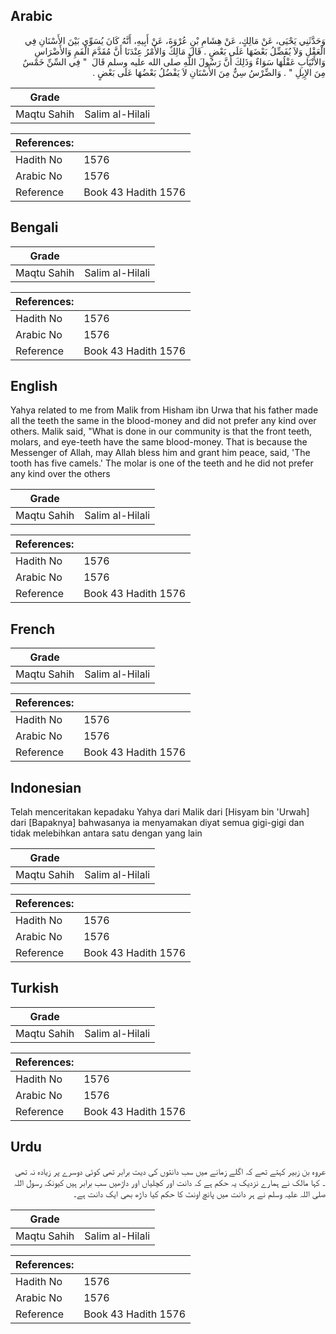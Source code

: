 ## Arabic


<div dir="rtl" lang="ar" style={{fontSize:'larger',backgroundColor:'#f8f9fa',padding:20}}>
وَحَدَّثَنِي يَحْيَى، عَنْ مَالِكٍ، عَنْ هِشَامِ بْنِ عُرْوَةَ، عَنْ أَبِيهِ، أَنَّهُ كَانَ يُسَوِّي بَيْنَ الأَسْنَانِ فِي الْعَقْلِ وَلاَ يُفَضِّلُ بَعْضَهَا عَلَى بَعْضٍ ‏.‏ قَالَ مَالِكٌ وَالأَمْرُ عِنْدَنَا أَنَّ مُقَدَّمَ الْفَمِ وَالأَضْرَاسِ وَالأَنْيَابِ عَقْلُهَا سَوَاءٌ وَذَلِكَ أَنَّ رَسُولَ اللَّهِ صلى الله عليه وسلم قَالَ ‏ "‏ فِي السِّنِّ خَمْسٌ مِنَ الإِبِلِ ‏"‏ ‏.‏ وَالضِّرْسُ سِنٌّ مِنَ الأَسْنَانِ لاَ يَفْضُلُ بَعْضُهَا عَلَى بَعْضٍ ‏.‏
</div>
<div style={{backgroundColor:'#f8f9fa',padding:20, marginBottom: 10}}><table> <thead> <tr> <th>Grade</th> <th></th> </tr> </thead> <tbody> <tr><td>Maqtu Sahih</td><td>Salim al-Hilali</td></tr></tbody></table><table> <thead> <tr> <th>References:</th> <th></th> </tr> </thead> <tbody><tr><td>Hadith No</td><td>1576</td></tr><tr><td>Arabic No</td><td>1576</td></tr><tr><td>Reference</td><td>Book 43 Hadith 1576</td></tr></tbody></table></div>

## Bengali


<div dir="ltr" lang="bn" style={{fontSize:'larger',backgroundColor:'#f8f9fa',padding:20}}>

</div>
<div style={{backgroundColor:'#f8f9fa',padding:20, marginBottom: 10}}><table> <thead> <tr> <th>Grade</th> <th></th> </tr> </thead> <tbody> <tr><td>Maqtu Sahih</td><td>Salim al-Hilali</td></tr></tbody></table><table> <thead> <tr> <th>References:</th> <th></th> </tr> </thead> <tbody><tr><td>Hadith No</td><td>1576</td></tr><tr><td>Arabic No</td><td>1576</td></tr><tr><td>Reference</td><td>Book 43 Hadith 1576</td></tr></tbody></table></div>

## English


<div dir="ltr" lang="en" style={{fontSize:'larger',backgroundColor:'#f8f9fa',padding:20}}>
Yahya related to me from Malik from Hisham ibn Urwa that his father made all the teeth the same in the blood-money and did not prefer any kind over others. Malik said, "What is done in our community is that the front teeth, molars, and eye-teeth have the same blood-money. That is because the Messenger of Allah, may Allah bless him and grant him peace, said, 'The tooth has five camels.' The molar is one of the teeth and he did not prefer any kind over the others
</div>
<div style={{backgroundColor:'#f8f9fa',padding:20, marginBottom: 10}}><table> <thead> <tr> <th>Grade</th> <th></th> </tr> </thead> <tbody> <tr><td>Maqtu Sahih</td><td>Salim al-Hilali</td></tr></tbody></table><table> <thead> <tr> <th>References:</th> <th></th> </tr> </thead> <tbody><tr><td>Hadith No</td><td>1576</td></tr><tr><td>Arabic No</td><td>1576</td></tr><tr><td>Reference</td><td>Book 43 Hadith 1576</td></tr></tbody></table></div>

## French


<div dir="ltr" lang="fr" style={{fontSize:'larger',backgroundColor:'#f8f9fa',padding:20}}>

</div>
<div style={{backgroundColor:'#f8f9fa',padding:20, marginBottom: 10}}><table> <thead> <tr> <th>Grade</th> <th></th> </tr> </thead> <tbody> <tr><td>Maqtu Sahih</td><td>Salim al-Hilali</td></tr></tbody></table><table> <thead> <tr> <th>References:</th> <th></th> </tr> </thead> <tbody><tr><td>Hadith No</td><td>1576</td></tr><tr><td>Arabic No</td><td>1576</td></tr><tr><td>Reference</td><td>Book 43 Hadith 1576</td></tr></tbody></table></div>

## Indonesian


<div dir="ltr" lang="id" style={{fontSize:'larger',backgroundColor:'#f8f9fa',padding:20}}>
Telah menceritakan kepadaku Yahya dari Malik dari [Hisyam bin 'Urwah] dari [Bapaknya] bahwasanya ia menyamakan diyat semua gigi-gigi dan tidak melebihkan antara satu dengan yang lain
</div>
<div style={{backgroundColor:'#f8f9fa',padding:20, marginBottom: 10}}><table> <thead> <tr> <th>Grade</th> <th></th> </tr> </thead> <tbody> <tr><td>Maqtu Sahih</td><td>Salim al-Hilali</td></tr></tbody></table><table> <thead> <tr> <th>References:</th> <th></th> </tr> </thead> <tbody><tr><td>Hadith No</td><td>1576</td></tr><tr><td>Arabic No</td><td>1576</td></tr><tr><td>Reference</td><td>Book 43 Hadith 1576</td></tr></tbody></table></div>

## Turkish


<div dir="ltr" lang="tr" style={{fontSize:'larger',backgroundColor:'#f8f9fa',padding:20}}>

</div>
<div style={{backgroundColor:'#f8f9fa',padding:20, marginBottom: 10}}><table> <thead> <tr> <th>Grade</th> <th></th> </tr> </thead> <tbody> <tr><td>Maqtu Sahih</td><td>Salim al-Hilali</td></tr></tbody></table><table> <thead> <tr> <th>References:</th> <th></th> </tr> </thead> <tbody><tr><td>Hadith No</td><td>1576</td></tr><tr><td>Arabic No</td><td>1576</td></tr><tr><td>Reference</td><td>Book 43 Hadith 1576</td></tr></tbody></table></div>

## Urdu


<div dir="rtl" lang="ur" style={{fontSize:'larger',backgroundColor:'#f8f9fa',padding:20}}>
عروہ بن زبیر کہتے تھے کہ اگلے زمانے میں سب دانتوں کی دیت برابر تھی کوئی دوسرے پر زیادہ نہ تھی ۔ کہا مالک نے ہمارے نزدیک یہ حکم ہے کہ دانت اور کچلیاں اور داڑھیں سب برابر ہیں کیونکہ رسول اللہ صلی اللہ علیہ وسلم نے ہر دانت میں پانچ اونٹ کا حکم کیا داڑھ بھی ایک دانت ہے۔
</div>
<div style={{backgroundColor:'#f8f9fa',padding:20, marginBottom: 10}}><table> <thead> <tr> <th>Grade</th> <th></th> </tr> </thead> <tbody> <tr><td>Maqtu Sahih</td><td>Salim al-Hilali</td></tr></tbody></table><table> <thead> <tr> <th>References:</th> <th></th> </tr> </thead> <tbody><tr><td>Hadith No</td><td>1576</td></tr><tr><td>Arabic No</td><td>1576</td></tr><tr><td>Reference</td><td>Book 43 Hadith 1576</td></tr></tbody></table></div>